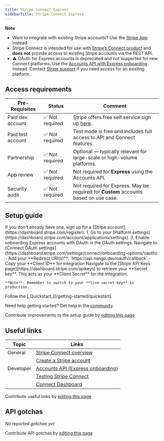 ```yaml
---
title: Stripe Connect Express
sidebarTitle: Stripe Connect Express
---
```




<StatusWidget service="stripe" />

<Overview />

**Note**
- Want to integrate with existing Stripe accounts? Use the [Stripe App](/integrations/all/stripe-app) instead.
- Stripe Connect is intended for use with [Stripe’s Connect product](https://stripe.com/connect) and **does not** provide access to existing Stripe accounts via the REST API.
- ⚠️ OAuth for Express accounts is deprecated and not supported for new Connect platforms. Use the [Accounts API with Express onboarding](https://docs.stripe.com/connect/express-accounts) instead. Contact [Stripe support](https://support.stripe.com/) if you need access for an existing platform.

<PreBuiltTooling />
<PreBuiltUseCases />

## Access requirements
| Pre-Requisites    | Status         | Comment                                                                                            |
| ----------------- | -------------- | -------------------------------------------------------------------------------------------------- |
| Paid dev account  | ✅ Not required | Stripe offers free self service sign up [here](https://dashboard.stripe.com/register).               |
| Paid test account | ✅ Not required | Test mode is free and includes full access to API and Connect features.                            |
| Partnership       | ✅ Not required | Optional — typically relevant for large-scale or high-volume platforms.                            |
| App review        | ✅ Not required | Not required for **Express** using the Accounts API. |
| Security audit    | ✅ Not required     | Not required for Express. May be required for **Custom** accounts based on use case.               |


## Setup guide

<Steps>
 <Step title="Create a Stripe account">
    If you don't already have one, sign up for a [Stripe account](https://dashboard.stripe.com/register).
  </Step>
  <Step title="Enable Express Accounts">
    1. Go to your [Platform settings](https://dashboard.stripe.com/account/applications/settings).
    2. Enable onboarding Express accounts with OAuth in the OAuth settings.
  </Step>

  <Step title="Configure OAuth for Express">
    Navigate to [Connect OAuth settings](https://dashboard.stripe.com/settings/connect/onboarding-options/oauth):
    - Add your **Redirect URI(s)**:
      `https://api.nango.dev/oauth/callback`
    - Copy your **Client ID** for integration
  </Step>

  <Step title="Get your Client Secret">
    Navigate to the [Stripe API Keys page](https://dashboard.stripe.com/apikeys) to retrieve your **Secret key**. This acts as your **Client Secret** for the integration.

    **Note**: Remember to switch to your **live secret key** in production.
  </Step>

  <Step title="Next">
    Follow the [_Quickstart_](/getting-started/quickstart).
  </Step>
</Steps>

<Tip>Need help getting started? Get help in the [community](https://nango.dev/slack).</Tip>

<Note>Contribute improvements to the setup guide by [editing this page](https://github.com/nangohq/nango/tree/master/docs-v2/integrations/all/stripe-express.mdx)</Note>


## Useful links

| Topic     | Links                                                                                 |
| --------- | ------------------------------------------------------------------------------------- |
| General   | [Stripe Connect overview](https://stripe.com/connect)                                 |
|           | [Create a Stripe account](https://dashboard.stripe.com/register)                      |
| Developer | [Accounts API (Express onboarding)](https://docs.stripe.com/connect/express-accounts) |
|           | [Testing Stripe Connect](https://docs.stripe.com/connect/testing)                     |
|           | [Connect Dashboard](https://dashboard.stripe.com/settings/connect)                    |


<Note>Contribute useful links by [editing this page](https://github.com/nangohq/nango/tree/master/docs-v2/integrations/all/stripe-express.mdx)</Note>

## API gotchas

_No reported gotchas yet_

<Note>Contribute API gotchas by [editing this page](https://github.com/nangohq/nango/tree/master/docs-v2/integrations/all/stripe-express.mdx)</Note>
